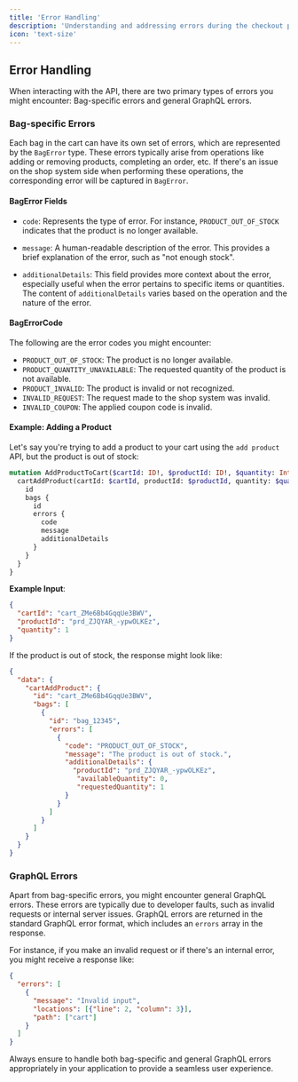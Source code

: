 ```yaml
---
title: 'Error Handling'
description: 'Understanding and addressing errors during the checkout process.'
icon: 'text-size'
---
```


## Error Handling

When interacting with the API, there are two primary types of errors you might encounter: Bag-specific errors and general GraphQL errors.

### Bag-specific Errors

Each bag in the cart can have its own set of errors, which are represented by the `BagError` type. These errors typically arise from operations like adding or removing products, completing an order, etc. If there's an issue on the shop system side when performing these operations, the corresponding error will be captured in `BagError`.

#### BagError Fields

- `code`: Represents the type of error. For instance, `PRODUCT_OUT_OF_STOCK` indicates that the product is no longer available.

- `message`: A human-readable description of the error. This provides a brief explanation of the error, such as "not enough stock".

- `additionalDetails`: This field provides more context about the error, especially useful when the error pertains to specific items or quantities. The content of `additionalDetails` varies based on the operation and the nature of the error.

#### BagErrorCode

The following are the error codes you might encounter:

- `PRODUCT_OUT_OF_STOCK`: The product is no longer available.
- `PRODUCT_QUANTITY_UNAVAILABLE`: The requested quantity of the product is not available.
- `PRODUCT_INVALID`: The product is invalid or not recognized.
- `INVALID_REQUEST`: The request made to the shop system was invalid.
- `INVALID_COUPON`: The applied coupon code is invalid.

#### Example: Adding a Product

Let's say you're trying to add a product to your cart using the `add product` API, but the product is out of stock:

```graphql
mutation AddProductToCart($cartId: ID!, $productId: ID!, $quantity: Int!) {
  cartAddProduct(cartId: $cartId, productId: $productId, quantity: $quantity) {
    id
    bags {
      id
      errors {
        code
        message
        additionalDetails
      }
    }
  }
}
```

**Example Input**:
```json
{
  "cartId": "cart_ZMe6Bb4GqqUe3BWV",
  "productId": "prd_ZJQYAR_-ypwOLKEz",
  "quantity": 1
}
```

If the product is out of stock, the response might look like:

```json
{
  "data": {
    "cartAddProduct": {
      "id": "cart_ZMe6Bb4GqqUe3BWV",
      "bags": [
        {
          "id": "bag_12345",
          "errors": [
            {
              "code": "PRODUCT_OUT_OF_STOCK",
              "message": "The product is out of stock.",
              "additionalDetails": {
                "productId": "prd_ZJQYAR_-ypwOLKEz",
                 "availableQuantity": 0,
                 "requestedQuantity": 1
              }
            }
          ]
        }
      ]
    }
  }
}
```

### GraphQL Errors

Apart from bag-specific errors, you might encounter general GraphQL errors. These errors are typically due to developer faults, such as invalid requests or internal server issues. GraphQL errors are returned in the standard GraphQL error format, which includes an `errors` array in the response.

For instance, if you make an invalid request or if there's an internal error, you might receive a response like:

```json
{
  "errors": [
    {
      "message": "Invalid input",
      "locations": [{"line": 2, "column": 3}],
      "path": ["cart"]
    }
  ]
}
```

Always ensure to handle both bag-specific and general GraphQL errors appropriately in your application to provide a seamless user experience.
